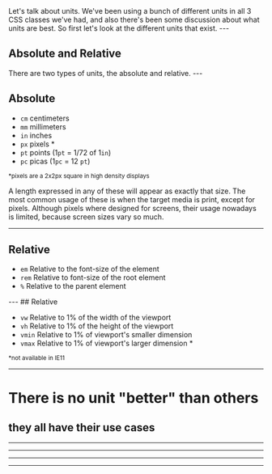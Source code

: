 



<WSlide3 title="Units" />

<Notes>
  Let's talk about units.
  We've been using a bunch of different units in all 3 CSS classes we've had,
  and also there's been some discussion about what units are best.
  So first let's look at the different units that exist.
</Notes>
---

## Absolute and Relative
<Notes>
  There are two types of units, the absolute and relative.
</Notes>
---

## Absolute

- `cm`	centimeters
- `mm`	millimeters
- `in`	inches
- `px`  pixels *
- `pt`	points (1`pt` = 1/72 of 1`in`)
- `pc`  picas (1`pc` = 12 `pt`)

<small>*pixels are a 2x2px square in high density displays</small>

<Notes>
  A length expressed in any of these will appear as exactly that size.
  The most common usage of these is when the target media is print, except for pixels.
  Although pixels where designed for screens, their usage nowadays is limited,
  because screen sizes vary so much.
</Notes>

---
## Relative

- `em`	  Relative to the font-size of the element
- `rem`	  Relative to font-size of the root element
- `%`     Relative to the parent element

<Notes>
</Notes>
---
## Relative

- `vw`	  Relative to 1% of the width of the viewport
- `vh`	  Relative to 1% of the height of the viewport
- `vmin`	Relative to 1% of viewport's smaller dimension
- `vmax`	Relative to 1% of viewport's larger dimension *

<small>*not available in IE11</small>

<Notes>
</Notes>

---

# There is no unit "better" than others
## they all have their use cases

---

<WSlide3
  title="Units for Layouts"
/>

---

<Codepen url="https://codepen.io/ederdiaz/pen/rqrmqQ" />

---

<WSlide3
  title="Units for Text and Other Props"
/>

---

<Codepen url="https://codepen.io/ederdiaz/pen/oaMzBE" />

